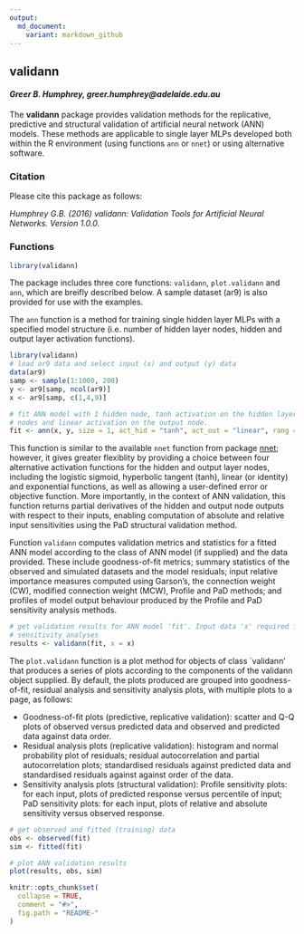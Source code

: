 ```yaml
---
output:
  md_document:
    variant: markdown_github
---
```


## validann

#### *Greer B. Humphrey, greer.humphrey@adelaide.edu.au*

The **validann** package provides validation methods for the replicative, predictive and structural validation of artificial neural network (ANN) models. These methods are applicable to single layer MLPs developed both within the R environment (using functions `ann` or `nnet`) or using alternative software.


### Citation

Please cite this package as follows:

*Humphrey G.B. (2016) validann: Validation Tools for Artificial Neural Networks. Version 1.0.0.*

### Functions

```r
library(validann)
```

The package includes three core functions: `validann`, `plot.validann` and `ann`, which are breifly described below. A sample dataset (ar9) is also provided for use with the examples.
 
The `ann` function is a method for training single hidden layer MLPs with a specified model structure (i.e. number of hidden layer nodes, hidden and output layer activation functions). 

```r
library(validann)
# load ar9 data and select input (x) and output (y) data
data(ar9)
samp <- sample(1:1000, 200)
y <- ar9[samp, ncol(ar9)]
x <- ar9[samp, c(1,4,9)]

# fit ANN model with 1 hidden node, tanh activation on the hidden layer
# nodes and linear activation on the output node.
fit <- ann(x, y, size = 1, act_hid = "tanh", act_out = "linear", rang = 0.1)
```

This function is similar to the available `nnet` function from package [nnet](https://cran.r-project.org/web/packages/nnet/index.html); however, it gives greater flexiblity by providing a choice between four alternative activation functions for the hidden and output layer nodes, including the logistic sigmoid, hyperbolic tangent (tanh), linear (or identity) and exponential functions, as well as allowing a user-defined error or objective function. More importantly, in the context of ANN validation, this function returns partial derivatives of the hidden and output node outputs with respect to their inputs, enabling computation of absolute and relative input sensitivities using the PaD structural validation method.

Function `validann` computes validation metrics and statistics for a fitted ANN model according to the class of ANN model (if supplied) and the data provided. These include goodness-of-fit metrics; summary statistics of the observed and simulated datasets and the model residuals; input relative importance measures computed using Garson's, the connection weight (CW), modified connection weight (MCW), Profile and PaD methods; and profiles of model output behaviour produced by the Profile and PaD sensitivity analysis methods.

```r
# get validation results for ANN model 'fit'. Input data 'x' required for 
# sensitivity analyses
results <- validann(fit, x = x)
```

The `plot.validann` function is a plot method for objects of class `validann' that produces a series of plots according to the components of the validann object supplied. By default, the plots produced are grouped into goodness-of-fit, residual analysis and sensitivity analysis plots, with multiple plots to a page, as follows:

-   Goodness-of-fit plots (predictive, replicative validation): scatter and Q-Q plots of observed versus predicted data and observed and predicted data against data order.
-   Residual analysis plots (replicative validation): histogram and normal probability plot of residuals; residual autocorrelation and partial autocorrelation plots; standardised residuals against predicted data and standardised residuals against against order of the data.
-   Sensitivity analysis plots (structural validation): Profile sensitivity plots: for each input, plots of predicted response versus percentile of input; PaD sensitivity plots: for each input, plots of relative and absolute sensitivity versus observed response.

```r
# get observed and fitted (training) data
obs <- observed(fit)
sim <- fitted(fit)

# plot ANN validation results
plot(results, obs, sim)
```

```r
knitr::opts_chunk$set(
  collapse = TRUE,
  comment = "#>",
  fig.path = "README-"
)
```
